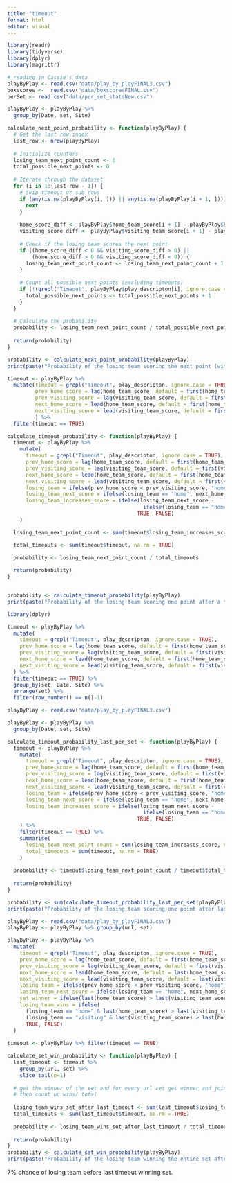 ```yaml
---
title: "timeout"
format: html
editor: visual
---
```


```r
library(readr)
library(tidyverse)
library(dplyr)
library(magrittr)

# reading in Cassie's data
playByPlay <- read.csv("data/play_by_playFINAL3.csv")
boxscores <-  read.csv("data/boxscoresFINAL.csv")
perSet <- read.csv("data/per_set_statsNew.csv")
```


```r
playByPlay <- playByPlay %>% 
  group_by(Date, set, Site)

calculate_next_point_probability <- function(playByPlay) {
  # Get the last row index
  last_row <- nrow(playByPlay)
  
  # Initialize counters
  losing_team_next_point_count <- 0
  total_possible_next_points <- 0
  
  # Iterate through the dataset
  for (i in 1:(last_row - 1)) {
    # Skip timeout or sub rows
    if (any(is.na(playByPlay[i, ])) || any(is.na(playByPlay[i + 1, ]))) {
      next
    }
    
    home_score_diff <- playByPlay$home_team_score[i + 1] - playByPlay$home_team_score[i]
    visiting_score_diff <- playByPlay$visiting_team_score[i + 1] - playByPlay$visiting_team_score[i]
    
    # Check if the losing team scores the next point
    if ((home_score_diff < 0 && visiting_score_diff > 0) ||
        (home_score_diff > 0 && visiting_score_diff < 0)) {
      losing_team_next_point_count <- losing_team_next_point_count + 1
    }
    
    # Count all possible next points (excluding timeouts)
    if (!(grepl("Timeout", playByPlay$play_descripton[i], ignore.case = TRUE))) {
      total_possible_next_points <- total_possible_next_points + 1
    }
  }
  
  # Calculate the probability
  probability <- losing_team_next_point_count / total_possible_next_points
  
  return(probability)
}

probability <- calculate_next_point_probability(playByPlay)
print(paste("Probability of the losing team scoring the next point (without a timeout):", probability))
```

```r
timeout <- playByPlay %>%
  mutate(timeout = grepl("Timeout", play_descripton, ignore.case = TRUE), 
         prev_home_score = lag(home_team_score, default = first(home_team_score)),
         prev_visiting_score = lag(visiting_team_score, default = first(visiting_team_score)),
         next_home_score = lead(home_team_score, default = first(home_team_score)),
         next_visiting_score = lead(visiting_team_score, default = first(visiting_team_score))
         ) %>% 
  filter(timeout == TRUE)

calculate_timeout_probability <- function(playByPlay) {
  timeout <- playByPlay %>%
    mutate(
      timeout = grepl("Timeout", play_descripton, ignore.case = TRUE), 
      prev_home_score = lag(home_team_score, default = first(home_team_score)),
      prev_visiting_score = lag(visiting_team_score, default = first(visiting_team_score)),
      next_home_score = lead(home_team_score, default = first(home_team_score)),
      next_visiting_score = lead(visiting_team_score, default = first(visiting_team_score)),
      losing_team = ifelse(prev_home_score < prev_visiting_score, "home", "visiting"),
      losing_team_next_score = ifelse(losing_team == "home", next_home_score, next_visiting_score),
      losing_team_increases_score = ifelse(losing_team_next_score - 
                                            ifelse(losing_team == "home", prev_home_score, prev_visiting_score) == 1,
                                          TRUE, FALSE)
    )

  losing_team_next_point_count <- sum(timeout$losing_team_increases_score & timeout$timeout, na.rm = TRUE)

  total_timeouts <- sum(timeout$timeout, na.rm = TRUE)

  probability <- losing_team_next_point_count / total_timeouts
  
  return(probability)
}


probability <- calculate_timeout_probability(playByPlay)
print(paste("Probability of the losing team scoring one point after a timeout:", probability))

```
```r
library(dplyr)

timeout <- playByPlay %>%
  mutate(
    timeout = grepl("Timeout", play_descripton, ignore.case = TRUE),
    prev_home_score = lag(home_team_score, default = first(home_team_score)),
    prev_visiting_score = lag(visiting_team_score, default = first(visiting_team_score)),
    next_home_score = lead(home_team_score, default = first(home_team_score)),
    next_visiting_score = lead(visiting_team_score, default = first(visiting_team_score))
  ) %>%
  filter(timeout == TRUE) %>%
  group_by(set, Date, Site) %>%
  arrange(set) %>%
  filter(row_number() == n()-1)
```

```r

playByPlay <- read.csv("data/play_by_playFINAL3.csv")

playByPlay <- playByPlay %>% 
  group_by(Date, set, Site)

calculate_timeout_probability_last_per_set <- function(playByPlay) {
  timeout <- playByPlay %>%
    mutate(
      timeout = grepl("Timeout", play_descripton, ignore.case = TRUE), 
      prev_home_score = lag(home_team_score, default = first(home_team_score)),
      prev_visiting_score = lag(visiting_team_score, default = first(visiting_team_score)),
      next_home_score = lead(home_team_score, default = first(home_team_score)),
      next_visiting_score = lead(visiting_team_score, default = first(visiting_team_score)),
      losing_team = ifelse(prev_home_score < prev_visiting_score, "home", "visiting"),
      losing_team_next_score = ifelse(losing_team == "home", next_home_score, next_visiting_score),
      losing_team_increases_score = ifelse(losing_team_next_score - 
                                            ifelse(losing_team == "home", prev_home_score, prev_visiting_score) == 1,
                                          TRUE, FALSE)
    ) %>%
    filter(timeout == TRUE) %>%
    summarise(
      losing_team_next_point_count = sum(losing_team_increases_score, na.rm = TRUE),
      total_timeouts = sum(timeout, na.rm = TRUE)
    )
  
  probability <- timeout$losing_team_next_point_count / timeout$total_timeouts
  
  return(probability)
}

probability <- sum(calculate_timeout_probability_last_per_set(playByPlay)) / 1782
print(paste("Probability of the losing team scoring one point after last timeout of the set:", probability))

```

```r
playByPlay <- read.csv("data/play_by_playFINAL3.csv")
playByPlay <- playByPlay %>% group_by(url, set)

playByPlay <- playByPlay %>%
  mutate(
    timeout = grepl("Timeout", play_descripton, ignore.case = TRUE),
    prev_home_score = lag(home_team_score, default = first(home_team_score)),
    prev_visiting_score = lag(visiting_team_score, default = first(visiting_team_score)),
    next_home_score = lead(home_team_score, default = last(home_team_score)),
    next_visiting_score = lead(visiting_team_score, default = last(visiting_team_score)),
    losing_team = ifelse(prev_home_score < prev_visiting_score, "home", "visiting"),
    losing_team_next_score = ifelse(losing_team == "home", next_home_score, next_visiting_score),
    set_winner = ifelse(last(home_team_score) > last(visiting_team_score), "home", "visiting"),
    losing_team_wins = ifelse(
      (losing_team == "home" & last(home_team_score) > last(visiting_team_score)) |
      (losing_team == "visiting" & last(visiting_team_score) > last(home_team_score)),
      TRUE, FALSE)
  )
  
timeout <- playByPlay %>% filter(timeout == TRUE) 

calculate_set_win_probability <- function(playByPlay) {
  last_timeout <- timeout %>%
    group_by(url, set) %>%
    slice_tail(n=1)
  
  # get the winner of the set and for every url set get winner and join with last_timeout
  # then count up wins/ total
  
  losing_team_wins_set_after_last_timeout <- sum(last_timeout$losing_team_wins, na.rm = TRUE)
  total_timeouts <- sum(last_timeout$timeout, na.rm = TRUE)
  
  probability <- losing_team_wins_set_after_last_timeout / total_timeouts
  
  return(probability)
}
probability <- calculate_set_win_probability(playByPlay)
print(paste("Probability of the losing team winning the entire set after the last timeout:", probability))
```
7% chance of losing team before last timeout winning set.



